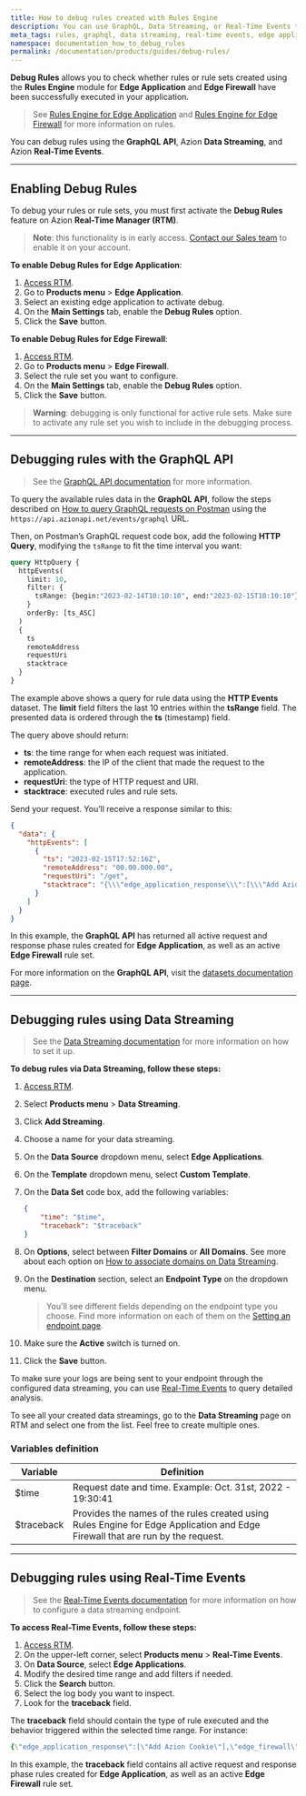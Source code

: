 ```yaml
---
title: How to debug rules created with Rules Engine
description: You can use GraphQL, Data Streaming, or Real-Time Events to debug any rule or rule set created using Rules Engine for Edge Application or Edge Firewall.
meta_tags: rules, graphql, data streaming, real-time events, edge application, edge firewall, rules engine
namespace: documentation_how_to_debug_rules
permalink: /documentation/products/guides/debug-rules/
---
```


**Debug Rules** allows you to check whether rules or rule sets created using the **Rules Engine** module for **Edge Application** and **Edge Firewall** have been successfully executed in your application.

> See [Rules Engine for Edge Application](/en/documentation/products/edge-application/rules-engine/) and [Rules Engine for Edge Firewall](/en/documentation/products/edge-firewall/rules-engine) for more information on rules.

You can debug rules using the **GraphQL API**, Azion **Data Streaming**, and Azion **Real-Time Events**.

---

## Enabling Debug Rules

To debug your rules or rule sets, you must first activate the **Debug Rules** feature on Azion **Real-Time Manager (RTM)**.

> **Note**: this functionality is in early access. [Contact our Sales team](https://www.azion.com/en/contact-sales/) to enable it on your account.

**To enable Debug Rules for Edge Application**:

1. [Access RTM](https://manager.azion.com/).
2. Go to **Products menu** > **Edge Application**.
3. Select an existing edge application to activate debug.
4. On the **Main Settings** tab, enable the **Debug Rules** option.
5. Click the **Save** button.

**To enable Debug Rules for Edge Firewall**:

1. [Access RTM](https://manager.azion.com/).
2. Go to **Products menu** > **Edge Firewall**.
3. Select the rule set you want to configure.
4. On the **Main Settings** tab, enable the **Debug Rules** option.
5. Click the **Save** button.

> **Warning**: debugging is only functional for active rule sets. Make sure to activate any rule set you wish to include in the debugging process.

---

## Debugging rules with the GraphQL API

> See the [GraphQL API documentation](/en/documentation/products/graphql-api-overview) for more information.

To query the available rules data in the **GraphQL API**, follow the steps described on [How to query GraphQL requests on Postman](/en/documentation/products/guides/query-graphql-postman/) using the `https://api.azionapi.net/events/graphql` URL.

Then, on Postman’s GraphQL request code box, add the following **HTTP Query**, modifying the `tsRange` to fit the time interval you want:

```graphql
query HttpQuery {
  httpEvents(
    limit: 10,
    filter: {
      tsRange: {begin:"2023-02-14T10:10:10", end:"2023-02-15T10:10:10"}
    }
    orderBy: [ts_ASC]
  ) 
  {
    ts
    remoteAddress
    requestUri
    stacktrace
  }
}
```

The example above shows a query for rule data using the **HTTP Events** dataset. The **limit** field filters the last 10 entries within the **tsRange** field. The presented data is ordered through the **ts** (timestamp) field.

The query above should return:

- **ts**: the time range for when each request was initiated.
- **remoteAddress**: the IP of the client that made the request to the application.
- **requestUri**: the type of HTTP request and URI.
- **stacktrace**: executed rules and rule sets.

Send your request. You’ll receive a response similar to this:

```json
{
  "data": {
    "httpEvents": [
      {
        "ts": "2023-02-15T17:52:16Z",
        "remoteAddress": "00.00.000.00",
        "requestUri": "/get",
        "stacktrace": "{\\\"edge_application_response\\\":[\\\"Add Azion Cookie\\\"],\\\"edge_firewall\\\":[\\\"Set WAF\\\",\\\"Rate-Limit Root\\\"],\\\"edge_application_request\\\":[\\\"Default Rule\\\",\\\"Test Send Cert to Origin 1\\\",\\\"Test Send Cert to Origin 2\\\"]}"
      }
    ]
  }
}
```

In this example, the **GraphQL API** has returned all active request and response phase rules created for **Edge Application**, as well as an active **Edge Firewall** rule set.

For more information on the **GraphQL API**, visit the [datasets documentation page](/en/documentation/products/graphql-api-features/#datasets).

---

## Debugging rules using Data Streaming

> See the [Data Streaming documentation](/en/documentation/products/data-streaming/) for more information on how to set it up.

**To debug rules via Data Streaming, follow these steps:**

1. [Access RTM](https://manager.azion.com/).
2. Select **Products menu** > **Data Streaming**.
3. Click **Add Streaming**.
4. Choose a name for your data streaming.
5. On the **Data Source** dropdown menu, select **Edge Applications**.
6. On the **Template** dropdown menu, select **Custom Template**.
7. On the **Data Set** code box, add the following variables:

    ```json
    {
        "time": "$time",
        "traceback": "$traceback"
    }
    ```

8. On **Options**, select between **Filter Domains** or **All Domains**. See more about each option on [How to associate domains on Data Streaming](/en/documentation/products/guides/data-streaming-associate-domains/).
9. On the **Destination** section, select an **Endpoint Type** on the dropdown menu.

    > You'll see different fields depending on the endpoint type you choose. Find more information on each of them on the [Setting an endpoint page](/en/documentation/products/data-streaming/#endpoints).

10. Make sure the **Active** switch is turned on.
11. Click the **Save** button.

To make sure your logs are being sent to your endpoint through the configured data streaming, you can use [Real-Time Events](/en/documentation/products/real-time-events/) to query detailed analysis.

To see all your created data streamings, go to the **Data Streaming** page on RTM and select one from the list. Feel free to create multiple ones.

### Variables definition

| Variable | Definition |
| --- | --- |
| $time | Request date and time. Example: Oct. 31st, 2022 - 19:30:41 |
| $traceback | Provides the names of the rules created using Rules Engine for Edge Application and Edge Firewall that are run by the request. |

---

## Debugging rules using Real-Time Events

> See the [Real-Time Events documentation](/en/documentation/products/real-time-events/) for more information on how to configure a data streaming endpoint.

**To access Real-Time Events, follow these steps:**

1. [Access RTM](https://manager.azion.com/).
2. On the upper-left corner, select **Products menu** > **Real-Time Events**.
3. On **Data Source**, select **Edge Applications**.
4. Modify the desired time range and add filters if needed.
5. Click the **Search** button.
6. Select the log body you want to inspect.
7. Look for the **traceback** field.

The **traceback** field should contain the type of rule executed and the behavior triggered within the selected time range. For instance:

```yaml
{\"edge_application_response\":[\"Add Azion Cookie\"],\"edge_firewall\":[\"Set WAF\",\"Rate-Limit Root\"],\"edge_application_request\":[\"Default Rule\",\"Test Send Cert to Origin 1\",\"Test Send Cert to Origin 2\"]}
```

In this example, the **traceback** field contains all active request and response phase rules created for **Edge Application**, as well as an active **Edge Firewall** rule set.
